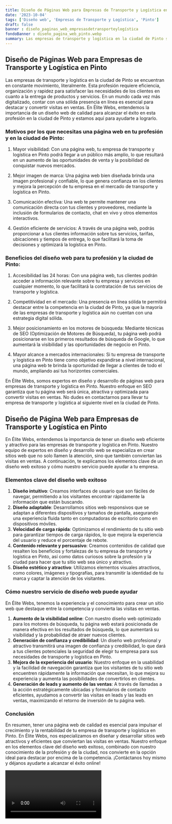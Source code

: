 ```yaml
---
title: Diseño de Páginas Web para Empresas de Transporte y Logística en Pinto
date: '2023-10-04'
tags: ['Diseño web', 'Empresas de Transporte y Logística', 'Pinto']
draft: false
banner : diseño_paginas_web_empresasdetransporteylogística
fondoBanner : diseño_pagina_web_pinto.webp
summary: Las empresas de transporte y logística en la ciudad de Pinto se encuentran en constante movimiento, literalmente. Esta profesión requiere eficiencia, organización y rapidez para satisfacer las necesidades de los clientes en cuanto a la entrega de productos y servicios. En un mundo cada vez más digitalizado, contar con una sólida presencia en línea es esencial para destacar y convertir visitas en ventas. En Élite Webs, entendemos la importancia de un diseño web de calidad para alcanzar el éxito en esta profesión en la ciudad de Pinto y estamos aquí para ayudarte a lograrlo.
---
```


## Diseño de Páginas Web para Empresas de Transporte y Logística en Pinto

Las empresas de transporte y logística en la ciudad de Pinto se encuentran en constante movimiento, literalmente. Esta profesión requiere eficiencia, organización y rapidez para satisfacer las necesidades de los clientes en cuanto a la entrega de productos y servicios. En un mundo cada vez más digitalizado, contar con una sólida presencia en línea es esencial para destacar y convertir visitas en ventas. En Élite Webs, entendemos la importancia de un diseño web de calidad para alcanzar el éxito en esta profesión en la ciudad de Pinto y estamos aquí para ayudarte a lograrlo.

### Motivos por los que necesitas una página web en tu profesión y en la ciudad de Pinto:

1. Mayor visibilidad: Con una página web, tu empresa de transporte y logística en Pinto podrá llegar a un público más amplio, lo que resultará en un aumento de las oportunidades de venta y la posibilidad de conquistar nuevos mercados.

2. Mejor imagen de marca: Una página web bien diseñada brinda una imagen profesional y confiable, lo que genera confianza en los clientes y mejora la percepción de tu empresa en el mercado de transporte y logística en Pinto.

3. Comunicación efectiva: Una web te permite mantener una comunicación directa con tus clientes y proveedores, mediante la inclusión de formularios de contacto, chat en vivo y otros elementos interactivos.

4. Gestión eficiente de servicios: A través de una página web, podrás proporcionar a tus clientes información sobre tus servicios, tarifas, ubicaciones y tiempos de entrega, lo que facilitará la toma de decisiones y optimizará la logística en Pinto.

### Beneficios del diseño web para tu profesión y la ciudad de Pinto:

1. Accesibilidad las 24 horas: Con una página web, tus clientes podrán acceder a información relevante sobre tu empresa y servicios en cualquier momento, lo que facilitará la contratación de tus servicios de transporte y logística.

2. Competitividad en el mercado: Una presencia en línea sólida te permitirá destacar entre la competencia en la ciudad de Pinto, ya que la mayoría de las empresas de transporte y logística aún no cuentan con una estrategia digital sólida.

3. Mejor posicionamiento en los motores de búsqueda: Mediante técnicas de SEO (Optimización de Motores de Búsqueda), tu página web podrá posicionarse en los primeros resultados de búsqueda de Google, lo que aumentará la visibilidad y las oportunidades de negocio en Pinto.

4. Mayor alcance a mercados internacionales: Si tu empresa de transporte y logística en Pinto tiene como objetivo expandirse a nivel internacional, una página web te brinda la oportunidad de llegar a clientes de todo el mundo, ampliando así tus horizontes comerciales.

En Élite Webs, somos expertos en diseño y desarrollo de páginas web para empresas de transporte y logística en Pinto. Nuestro enfoque en SEO garantiza que tu página web será única, atractiva y optimizada para convertir visitas en ventas. No dudes en contactarnos para llevar tu empresa de transporte y logística al siguiente nivel en la ciudad de Pinto.

<GifSeo />

<Cta />

## Diseño de Página Web para Empresas de Transporte y Logística en Pinto

En Élite Webs, entendemos la importancia de tener un diseño web eficiente y atractivo para las empresas de transporte y logística en Pinto. Nuestro equipo de expertos en diseño y desarrollo web se especializa en crear sitios web que no solo llamen la atención, sino que también conviertan las visitas en ventas. A continuación, te explicamos los elementos clave de un diseño web exitoso y cómo nuestro servicio puede ayudar a tu empresa.

### Elementos clave del diseño web exitoso 

1. **Diseño intuitivo**: Creamos interfaces de usuario que son fáciles de navegar, permitiendo a los visitantes encontrar rápidamente la información que están buscando. 
2. **Diseño adaptable**: Desarrollamos sitios web responsivos que se adaptan a diferentes dispositivos y tamaños de pantalla, asegurando una experiencia fluida tanto en computadoras de escritorio como en dispositivos móviles. 
3. **Velocidad de carga rápida**: Optimizamos el rendimiento de tu sitio web para garantizar tiempos de carga rápidos, lo que mejora la experiencia del usuario y reduce el porcentaje de rebote. 
4. **Contenido relevante y persuasivo**: Creamos contenidos de calidad que resalten los beneficios y fortalezas de tu empresa de transporte y logística en Pinto, así como datos curiosos sobre la profesión y la ciudad para hacer que tu sitio web sea único y atractivo. 
5. **Diseño estético y atractivo**: Utilizamos elementos visuales atractivos, como colores, imágenes y tipografías, para transmitir la identidad de tu marca y captar la atención de los visitantes. 

### Cómo nuestro servicio de diseño web puede ayudar

En Élite Webs, tenemos la experiencia y el conocimiento para crear un sitio web que destaque entre la competencia y convierta las visitas en ventas. 

1. **Aumento de la visibilidad online**: Con nuestro diseño web optimizado para los motores de búsqueda, tu página web estará posicionada de manera efectiva en los resultados de búsqueda, lo que aumentará su visibilidad y la probabilidad de atraer nuevos clientes. 
2. **Generación de confianza y credibilidad**: Un diseño web profesional y atractivo transmitirá una imagen de confianza y credibilidad, lo que dará a tus clientes potenciales la seguridad de elegir tu empresa para sus necesidades de transporte y logística en Pinto. 
3. **Mejora de la experiencia del usuario**: Nuestro enfoque en la usabilidad y la facilidad de navegación garantiza que los visitantes de tu sitio web encuentren rápidamente la información que necesitan, lo que mejora su experiencia y aumenta las posibilidades de convertirlos en clientes. 
4. **Generación de leads y aumento de las ventas**: A través de llamadas a la acción estratégicamente ubicadas y formularios de contacto eficientes, ayudamos a convertir las visitas en leads y las leads en ventas, maximizando el retorno de inversión de tu página web. 

### Conclusión

En resumen, tener una página web de calidad es esencial para impulsar el crecimiento y la rentabilidad de tu empresa de transporte y logística en Pinto. En Élite Webs, nos especializamos en diseñar y desarrollar sitios web atractivos y eficientes que conviertan las visitas en ventas. Nuestro enfoque en los elementos clave del diseño web exitoso, combinado con nuestro conocimiento de la profesión y de la ciudad, nos convierte en la opción ideal para destacar por encima de la competencia. ¡Contáctanos hoy mismo y déjanos ayudarte a alcanzar el éxito online!

<Video />

<CtaBot job='Empresas de Transporte y Logística' city='Pinto'/>

<Gmaps query='Pinto+españa+maps' />